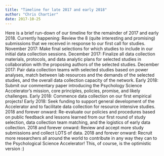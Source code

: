 ```yaml
---
title: "Timeline for late 2017 and early 2018"
author: "Chris Chartier"
date: 2017-10-25
---
```


Here is a brief run-down of our timeline for the remainder of 2017 and
early 2018. Currently happening: Review the 8 (quite interesting and
promising) submissions that we received in response to our first call
for studies. November 2017: Make final selections for which studies to
include in our initial data collection sessions. December 2017: Finalize
all data collection materials, protocols, and data analytic plans for
selected studies in collaboration with the proposing authors of the
selected studies. December 2017: Pair data collection teams with
selected studies based on power analyses, match between lab resources
and the demands of the selected studies, and the overall data collection
capacity of the network. Early 2018: Submit our commentary paper
introducing the Psychology Science Accelerator's mission, core
principles, policies, promise, and likely challenges. Early 2018:
Commence data collection on our first empirical projects! Early 2018:
Seek funding to support general development of the Accelerator and to
facilitate data collection for resource intensive studies. 2018 and
forever onward: Re-evaluate our policies and procedures based on public
feedback and lessons learned from our first round of study selection,
data collection team matching, and the logistics of early data
collection. 2018 and forever onward: Review and accept more study
submissions and collect LOTS of data. 2018 and forever onward: Recruit
more researchers all around the world to contribute in any way they can
to the Psychological Science Accelerator! This, of course, is the
optimistic version :)

